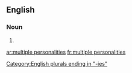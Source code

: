 ==English==

===Noun===
{{head|en|plural|head=[[multiple]] [[personalities]]}}

# {{plural of|multiple personality|lang=en}}

[[Category:English plurals ending in "-ies"]]

[[ar:multiple personalities]]
[[fr:multiple personalities]]